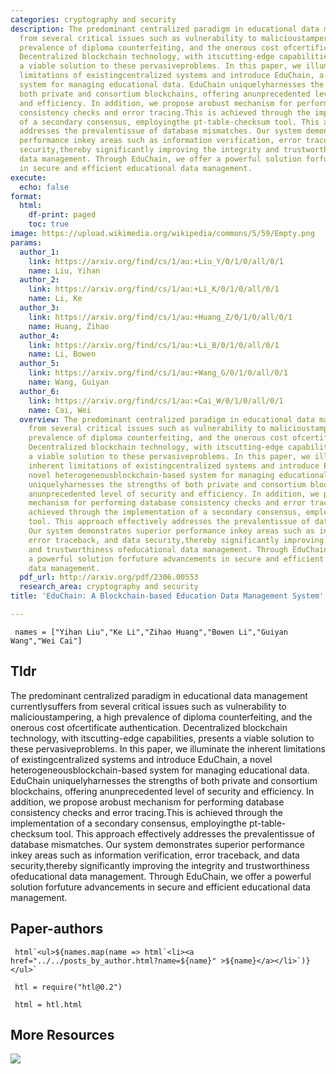 ```yaml
---
categories: cryptography and security
description: The predominant centralized paradigm in educational data management currentlysuffers
  from several critical issues such as vulnerability to malicioustampering, a high
  prevalence of diploma counterfeiting, and the onerous cost ofcertificate authentication.
  Decentralized blockchain technology, with itscutting-edge capabilities, presents
  a viable solution to these pervasiveproblems. In this paper, we illuminate the inherent
  limitations of existingcentralized systems and introduce EduChain, a novel heterogeneousblockchain-based
  system for managing educational data. EduChain uniquelyharnesses the strengths of
  both private and consortium blockchains, offering anunprecedented level of security
  and efficiency. In addition, we propose arobust mechanism for performing database
  consistency checks and error tracing.This is achieved through the implementation
  of a secondary consensus, employingthe pt-table-checksum tool. This approach effectively
  addresses the prevalentissue of database mismatches. Our system demonstrates superior
  performance inkey areas such as information verification, error traceback, and data
  security,thereby significantly improving the integrity and trustworthiness ofeducational
  data management. Through EduChain, we offer a powerful solution forfuture advancements
  in secure and efficient educational data management.
execute:
  echo: false
format:
  html:
    df-print: paged
    toc: true
image: https://upload.wikimedia.org/wikipedia/commons/5/59/Empty.png
params:
  author_1:
    link: https://arxiv.org/find/cs/1/au:+Liu_Y/0/1/0/all/0/1
    name: Liu, Yihan
  author_2:
    link: https://arxiv.org/find/cs/1/au:+Li_K/0/1/0/all/0/1
    name: Li, Ke
  author_3:
    link: https://arxiv.org/find/cs/1/au:+Huang_Z/0/1/0/all/0/1
    name: Huang, Zihao
  author_4:
    link: https://arxiv.org/find/cs/1/au:+Li_B/0/1/0/all/0/1
    name: Li, Bowen
  author_5:
    link: https://arxiv.org/find/cs/1/au:+Wang_G/0/1/0/all/0/1
    name: Wang, Guiyan
  author_6:
    link: https://arxiv.org/find/cs/1/au:+Cai_W/0/1/0/all/0/1
    name: Cai, Wei
  overview: The predominant centralized paradigm in educational data management currentlysuffers
    from several critical issues such as vulnerability to malicioustampering, a high
    prevalence of diploma counterfeiting, and the onerous cost ofcertificate authentication.
    Decentralized blockchain technology, with itscutting-edge capabilities, presents
    a viable solution to these pervasiveproblems. In this paper, we illuminate the
    inherent limitations of existingcentralized systems and introduce EduChain, a
    novel heterogeneousblockchain-based system for managing educational data. EduChain
    uniquelyharnesses the strengths of both private and consortium blockchains, offering
    anunprecedented level of security and efficiency. In addition, we propose arobust
    mechanism for performing database consistency checks and error tracing.This is
    achieved through the implementation of a secondary consensus, employingthe pt-table-checksum
    tool. This approach effectively addresses the prevalentissue of database mismatches.
    Our system demonstrates superior performance inkey areas such as information verification,
    error traceback, and data security,thereby significantly improving the integrity
    and trustworthiness ofeducational data management. Through EduChain, we offer
    a powerful solution forfuture advancements in secure and efficient educational
    data management.
  pdf_url: http://arxiv.org/pdf/2306.00553
  research_area: cryptography and security
title: 'EduChain: A Blockchain-based Education Data Management System'

---
```

```ojs

 names = ["Yihan Liu","Ke Li","Zihao Huang","Bowen Li","Guiyan Wang","Wei Cai"] 

``` 

## Tldr 
The predominant centralized paradigm in educational data management currentlysuffers from several critical issues such as vulnerability to malicioustampering, a high prevalence of diploma counterfeiting, and the onerous cost ofcertificate authentication. Decentralized blockchain technology, with itscutting-edge capabilities, presents a viable solution to these pervasiveproblems. In this paper, we illuminate the inherent limitations of existingcentralized systems and introduce EduChain, a novel heterogeneousblockchain-based system for managing educational data. EduChain uniquelyharnesses the strengths of both private and consortium blockchains, offering anunprecedented level of security and efficiency. In addition, we propose arobust mechanism for performing database consistency checks and error tracing.This is achieved through the implementation of a secondary consensus, employingthe pt-table-checksum tool. This approach effectively addresses the prevalentissue of database mismatches. Our system demonstrates superior performance inkey areas such as information verification, error traceback, and data security,thereby significantly improving the integrity and trustworthiness ofeducational data management. Through EduChain, we offer a powerful solution forfuture advancements in secure and efficient educational data management.

## Paper-authors

```ojs

 html`<ul>${names.map(name => html`<li><a href="../../posts_by_author.html?name=${name}" >${name}</a></li>`)}</ul>` 

``` 

```ojs

 htl = require("htl@0.2") 

``` 

```ojs

 html = htl.html 

``` 

## More Resources
[![](https://img.shields.io/badge/PDF-green?style=flat)]({{< meta params.pdf_url >}})

